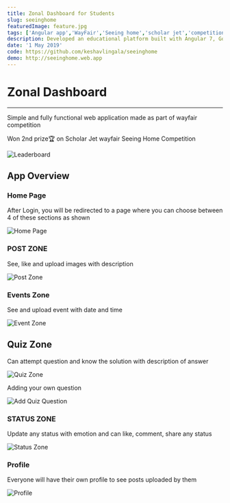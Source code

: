 ```yaml
---
title: Zonal Dashboard for Students
slug: seeinghome
featuredImage: feature.jpg
tags: ['Angular app','WayFair','Seeing home','scholar jet','competition','2nd place','$3000 cash prize','Keshav Lingala','Keshav Reddy','Keshav Reddy Lingala','Lingala Keshav Reddy','Keshav']
description: Developed an educational platform built with Angular 7, Google Firebase, Bootstrap. Architected for the purpose of collaboration between students. Won 2nd Place on Scholar-jet way fair competition. implemented with features like status updates and knowledge with a quiz, and get to maintain combined schedules and deadlines for all the fellow users
date: '1 May 2019'
code: https://github.com/keshavlingala/seeinghome
demo: http://seeinghome.web.app
---
```


# Zonal Dashboard
***
Simple and fully functional web application made as part of wayfair competition

Won 2nd prize🏆 on Scholar Jet wayfair Seeing Home Competition

![Leaderboard](images/leaderboard.png)

## App Overview

### Home Page
After Login, you will be redirected to a page where you can choose between 4 of these sections as shown

![Home Page](images/home.jpg)

### POST ZONE
See, like and upload images with description

![Post Zone](images/posts.jpg)

### Events Zone
See and upload event with date and time

![Event Zone](images/event.jpg)

## Quiz Zone
Can attempt question and know the solution with description of answer


![Quiz Zone](images/quiz.jpg)

Adding your own question

![Add Quiz Question](images/addquiz.jpg)

### STATUS ZONE
Update any status with emotion and can like, comment, share any status

![Status Zone](images/status.jpg)

### Profile
Everyone will have their own profile to see posts uploaded by them

![Profile](images/profile.jpg)


